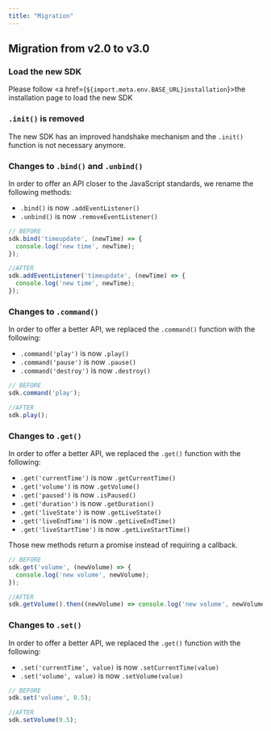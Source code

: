 ```yaml
---
title: "Migration"
---
```


## Migration from v2.0 to v3.0

### Load the new SDK

Please follow <a href={`${import.meta.env.BASE_URL}installation`}>the installation page</a>
to load the new SDK

### `.init()` is removed

The new SDK has an improved handshake mechanism and the `.init()` function is not necessary anymore.

### Changes to `.bind()` and `.unbind()`

In order to offer an API closer to the JavaScript standards, we rename the following methods:

 * `.bind()` is now `.addEventListener()`
 * `.unbind()` is now `.removeEventListener()`

```js
// BEFORE
sdk.bind('timeupdate', (newTime) => {
  console.log('new time', newTime);
});

//AFTER
sdk.addEventListener('timeupdate', (newTime) => {
  console.log('new time', newTime);
});
```

### Changes to `.command()`

In order to offer a better API, we replaced the `.command()` function with the following:

 * `.command('play')` is now `.play()`
 * `.command('pause')` is now `.pause()`
 * `.command('destroy')` is now `.destroy()`

```js
// BEFORE
sdk.command('play');

//AFTER
sdk.play();
```

### Changes to `.get()`

In order to offer a better API, we replaced the `.get()` function with the following:

* `.get('currentTime')` is now `.getCurrentTime()`
* `.get('volume')` is now `.getVolume()`
* `.get('paused')` is now `.isPaused()`
* `.get('duration')` is now `.getDuration()`
* `.get('liveState')` is now `.getLiveState()`
* `.get('liveEndTime')` is now `.getLiveEndTime()`
* `.get('liveStartTime')` is now `.getLiveStartTime()`

Those new methods return a promise instead of requiring a callback.

```js
// BEFORE
sdk.get('volume', (newVolume) => {
  console.log('new volume', newVolume);
});

//AFTER
sdk.getVolume().then((newVolume) => console.log('new volume', newVolume));
```

### Changes to `.set()`

In order to offer a better API, we replaced the `.get()` function with the following:

* `.set('currentTime', value)` is now `.setCurrentTime(value)`
* `.set('volume', value)` is now `.setVolume(value)`

```js
// BEFORE
sdk.set('volume', 0.5);

//AFTER
sdk.setVolume(0.5);
```

